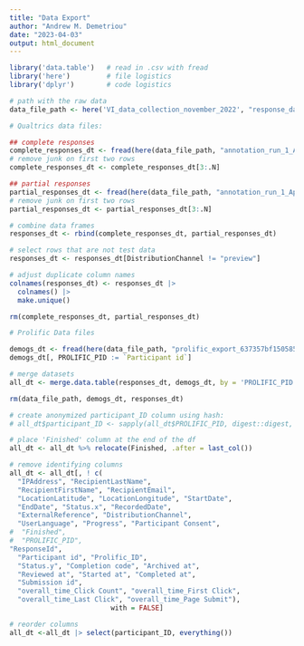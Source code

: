 ```yaml
---
title: "Data Export"
author: "Andrew M. Demetriou"
date: "2023-04-03"
output: html_document
---
```


```r
library('data.table')   # read in .csv with fread
library('here')         # file logistics
library('dplyr')        # code logistics
```

```r
# path with the raw data
data_file_path <- here('VI_data_collection_november_2022', "response_data")
```


```r
# Qualtrics data files:

## complete responses
complete_responses_dt <- fread(here(data_file_path, "annotation_run_1_April 5, 2023_06.23.csv"))
# remove junk on first two rows
complete_responses_dt <- complete_responses_dt[3:.N]

## partial responses
partial_responses_dt <- fread(here(data_file_path, "annotation_run_1_April 5, 2023_06.28.csv"))
# remove junk on first two rows
partial_responses_dt <- partial_responses_dt[3:.N]

# combine data frames
responses_dt <- rbind(complete_responses_dt, partial_responses_dt)

# select rows that are not test data
responses_dt <- responses_dt[DistributionChannel != "preview"]

# adjust duplicate column names
colnames(responses_dt) <- responses_dt |>
  colnames() |>
  make.unique()

rm(complete_responses_dt, partial_responses_dt)
```

```r
# Prolific Data files

demogs_dt <- fread(here(data_file_path, "prolific_export_637357bf150585a4675a4b6b.csv"))
demogs_dt[, PROLIFIC_PID := `Participant id`]

# merge datasets
all_dt <- merge.data.table(responses_dt, demogs_dt, by = 'PROLIFIC_PID', all.x = T)

rm(data_file_path, demogs_dt, responses_dt)
```

```r
# create anonymized participant_ID column using hash:
# all_dt$participant_ID <- sapply(all_dt$PROLIFIC_PID, digest::digest, algo = "md5") 
```

```r
# place 'Finished' column at the end of the df
all_dt <- all_dt %>% relocate(Finished, .after = last_col())
```


```r
# remove identifying columns
all_dt <- all_dt[, ! c(
  "IPAddress", "RecipientLastName", 
  "RecipientFirstName", "RecipientEmail", 
  "LocationLatitude", "LocationLongitude", "StartDate", 
  "EndDate", "Status.x", "RecordedDate", 
  "ExternalReference", "DistributionChannel", 
  "UserLanguage", "Progress", "Participant Consent", 
#  "Finished", 
#  "PROLIFIC_PID", 
"ResponseId",
  "Participant id", "Prolific_ID", 
  "Status.y", "Completion code", "Archived at", 
  "Reviewed at", "Started at", "Completed at", 
  "Submission id", 
  "overall_time_Click Count", "overall_time_First Click", 
  "overall_time_Last Click", "overall_time_Page Submit"), 
                         with = FALSE]
``` 

```r
# reorder columns
all_dt <-all_dt |> select(participant_ID, everything())
```


